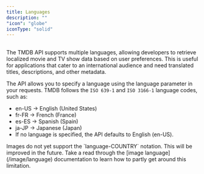 ```yaml
---
title: Languages
description: ""
"icon": "globe"
iconType: "solid"
---
```


##
The TMDB API supports multiple languages, allowing developers to retrieve localized movie and
TV show data based on user preferences. This is useful for applications that cater to an international 
audience and need translated titles, descriptions, and other metadata.

The API allows you to specify a language using the language parameter in your requests. TMDB follows the
`ISO 639-1` and `ISO 3166-1` language codes, such as:

- en-US → English (United States)
- fr-FR → French (France)
- es-ES → Spanish (Spain)
- ja-JP → Japanese (Japan)
- If no language is specified, the API defaults to English (en-US).

<Note>
Images do not yet support the `language-COUNTRY` notation. This will be improved in the future. Take a 
read through the [image language](/image/language) documentation to learn how to partly get around this limitation.
</Note>